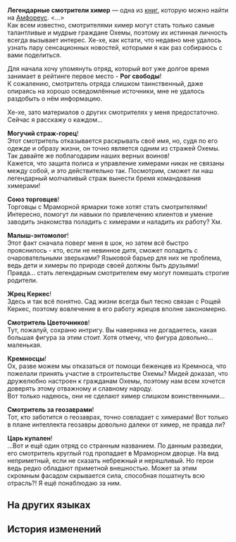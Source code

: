 {{Книга Инфобокс
|id           = 488
|Название     = 
|Изображение  = Предмет Легендарные смотрители химер.png
|Мир          = Амфореус
|Томов        = 1
|Автор        = <!--нужно добавить-->
|Описание     = Исследовательский отчёт, составленный каким-то охемским энтузиастом. Содержит информацию о смотрителях разных отрядов, но его достоверность под вопросом.
|Том1         = {{tx}}
|Источник1    = {{tx|Отсутствует источник}}
|Персонажи    = 
|Фракции      = 
}}
'''Легендарные смотрители химер''' — одна из [[Книги|книг]], которую можно найти на [[Амфореус]].
<!--
==Получение==
<gallery>
Книга НАЗВАНИЕ.png|НАЗВАНИЕ
Локация НАЗВАНИЕ.png|Расположение на карте. Ближайший пространственный якорь «[[НАЗВАНИЕ]]»
</gallery>
-->
<...><br />Как всем известно, смотрителями химер могут стать только самые талантливые и мудрые граждане Охемы, поэтому их истинная личность всегда вызывает интерес. Хе-хе, как кстати, что недавно мне удалось узнать пару сенсационных новостей, которыми я как раз собираюсь с вами поделиться.

Для начала хочу упомянуть отряд, который вот уже долгое время занимает в рейтинге первое место - '''Рог свободы'''!<br />
К сожалению, смотритель отряда слишком таинственный, даже опираясь на хорошо осведомлённые источники, мне не удалось раздобыть о нём информацию.

Хе-хе, зато материалов о других смотрителях у меня предостаточно. Сейчас я расскажу о каждом...

'''Могучий страж-горец'''!<br />
Этот смотритель отказывается раскрывать своё имя, но, судя по его одежде и образу жизни, он точно является одним из стражей Охемы. Так давайте же поблагодарим наших верных воинов!<br />
Кажется, что защита полиса и управление химерами никак не связаны между собой, и это действительно так. Посмотрим, сможет ли наш легендарный молчаливый страж вынести бремя командования химерами!

'''Союз торговцев'''!<br />
Торговцы с Мраморной ярмарки тоже хотят стать смотрителями! Интересно, помогут ли навыки по привлечению клиентов и умение заводить знакомства поладить с химерами и наладить их работу? Хм.

'''Малыш-энтомолог'''!<br />
Этот факт сначала поверг меня в шок, но затем всё быстро прояснилось - кто, если не невинное дитя, сможет поладить с очаровательными зверьками? Языковой барьер для них не проблема, ведь дети и химеры по природе своей должны быть друзьями!<br />
Правда... стать легендарным смотрителем ему могут помешать строгие родители.

'''Жрец Керкес'''!<br />
Здесь и так всё понятно. Сад жизни всегда был тесно связан с Рощей Керкес, поэтому вовлечение в его работу жрецов вполне закономерно.

'''Смотритель Цветочников'''!<br />
Тут, пожалуй, сохраню интригу. Вы наверняка не догадаетесь, какая большая фигура за этим стоит. Хотя отмечу, что фигура довольно... маленькая.

'''Кремносцы'''!<br />
Ох, разве можем мы отказаться от помощи беженцев из Кремноса, что пожелали принять участие в строительстве Охемы? Мидей доказал, что дружелюбно настроен к гражданам Охемы, поэтому нам всем хочется доверять этому отважному и славному народу.<br />
Вот только надеюсь, они не сделают химер слишком воинственными...

'''Смотритель за геозаврами'''!<br />
Тот, кто заботится о геозаврах, точно совладает с химерами! Вот только в плане интеллекта геозавры довольно далеки от химер, не правда ли?

'''Царь купален'''!<br />
...Вот и ещё один отряд со странным названием. По данным разведки, его смотритель круглый год пропадает в Мраморном дворце. На вид неприметный, если не сказать небрежный и неряшливый. Но герои ведь редко обладают приметной внешностью. Может за этим скромным фасадом скрывается сила, способная пошатнуть всю отрасль?! Я ещё понаблюдаю за ним.

==На других языках==
{{На других языках
|en   = The Legend of Chimera Administrator
|zhs  = 奇美拉管理员传奇
|zht  = 奇美拉管理員傳奇
|ja   = キメラ管理人の伝説
|ko   = 키메라 관리자 전기
|es   = La leyenda del supervisor de quimeras
|fr   = La légende du responsable de chimères
|ru   = Легендарные смотрители химер
|th   = ตำนานของผู้ดูแลไคเมร่า
|vi   = Huyền Thoại Về Người Quản Lý Chimera
|de   = Legende des Administrators von Chimären
|id   = Legenda Pengurus Chimera
|pt   = A Lenda do Administrador das Quimeras
}}

==История изменений==
{{История изменений|3.1}}